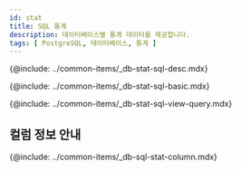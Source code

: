 ```yaml
---
id: stat
title: SQL 통계
description: 데이터베이스별 통계 데이터를 제공합니다.
tags: [ PostgreSQL, 데이터베이스, 통계 ]
---
```



<Note product='PostgreSQL' link='../postgresql-v1/stat' />

<!-- SQL 통계-->
{@include: ../common-items/_db-stat-sql-desc.mdx} 

<!-- SQL 통계 기본 사용 안내 -->
{@include: ../common-items/_db-stat-sql-basic.mdx}

<!-- 쿼리별 수행 추이, 자세히 보기-->
{@include: ../common-items/_db-stat-sql-view-query.mdx}  

## 컬럼 정보 안내

{@include: ../common-items/_db-sql-stat-column.mdx}
